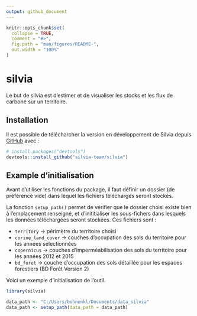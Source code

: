 ```yaml
---
output: github_document
---
```


<!-- README.md is generated from README.Rmd. Please edit that file -->

```r
knitr::opts_chunk$set(
  collapse = TRUE,
  comment = "#>",
  fig.path = "man/figures/README-",
  out.width = "100%"
)
```

# silvia

<!-- badges: start -->
<!-- badges: end -->

Le but de silvia est d'estimer et de visualiser les stocks et les flux de carbone sur un territoire. 

## Installation

Il est possible de télécharcher la version en développement de Silvia depuis [GitHub](https://github.com/) avec : 

``` r
# install.packages("devtools")
devtools::install_github("silvia-team/silvia")
```

## Example d'initialisation

Avant d'utiliser les fonctions du package, il faut définir un dossier (de préférence vide) dans lequel les fichiers téléchargés seront stockés. 

La fonction `setup_path()` permet de vérifier que le dossier choisi existe bien à l'emplacement renseigné, et d'inititialiser les sous-fichers dans lesquels les données téléchargées seront stockées. Ces fichiers sont : 

-   `territory` -> périmètre du territoire choisi
-   `corine_land_cover` -> couches d'occupation des sols du territoire pour les années sélectionnées 
-   `copernicus` -> couches d'imperméabilisation des sols du territoire pour les années 2012 et 2015
-   `bd_foret` -> couche d'occupation des sols détaillée pour les espaces forestiers (BD Forêt Version 2)


Voici un exemple d'initialisation de l'outil. 

```r
library(silvia)

data_path <- "C:/Users/bohnenkl/Documents/data_silvia"
data_path <- setup_path(data_path = data_path)

```


